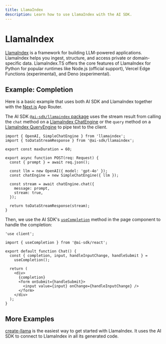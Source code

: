 ---
title: LlamaIndex
description: Learn how to use LlamaIndex with the AI SDK.
---

# LlamaIndex

[LlamaIndex](https://ts.llamaindex.ai/) is a framework for building LLM-powered applications. LlamaIndex helps you ingest, structure, and access private or domain-specific data. LlamaIndex.TS offers the core features of LlamaIndex for Python for popular runtimes like Node.js (official support), Vercel Edge Functions (experimental), and Deno (experimental).

## Example: Completion

Here is a basic example that uses both AI SDK and LlamaIndex together with the [Next.js](https://nextjs.org/docs) App Router.

The AI SDK [`@ai-sdk/llamaindex` package](/docs/reference/stream-helpers/llamaindex-adapter) uses the stream result from calling the `chat` method on a [LlamaIndex ChatEngine](https://ts.llamaindex.ai/modules/chat_engine) or the `query` method on a [LlamaIndex QueryEngine](https://ts.llamaindex.ai/modules/query_engines) to pipe text to the client.

```tsx filename="app/api/completion/route.ts" highlight="17"
import { OpenAI, SimpleChatEngine } from 'llamaindex';
import { toDataStreamResponse } from '@ai-sdk/llamaindex';

export const maxDuration = 60;

export async function POST(req: Request) {
  const { prompt } = await req.json();

  const llm = new OpenAI({ model: 'gpt-4o' });
  const chatEngine = new SimpleChatEngine({ llm });

  const stream = await chatEngine.chat({
    message: prompt,
    stream: true,
  });

  return toDataStreamResponse(stream);
}
```

Then, we use the AI SDK's [`useCompletion`](/docs/ai-sdk-ui/completion) method in the page component to handle the completion:

```tsx filename="app/page.tsx"
'use client';

import { useCompletion } from '@ai-sdk/react';

export default function Chat() {
  const { completion, input, handleInputChange, handleSubmit } =
    useCompletion();

  return (
    <div>
      {completion}
      <form onSubmit={handleSubmit}>
        <input value={input} onChange={handleInputChange} />
      </form>
    </div>
  );
}
```

## More Examples

[create-llama](https://github.com/run-llama/create-llama) is the easiest way to get started with LlamaIndex. It uses the AI SDK to connect to LlamaIndex in all its generated code.
